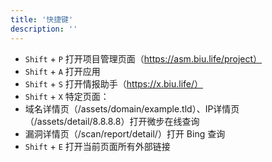 ```yaml
---
title: '快捷键'
description: ''
---
```


- `Shift` + `P` 打开项目管理页面（https://asm.biu.life/project）
- `Shift` + `A` 打开应用
- `Shift` + `S` 打开情报助手（https://x.biu.life/）
- `Shift` + `X` 特定页面：
 - 域名详情页（/assets/domain/example.tld）、IP详情页（/assets/detail/8.8.8.8）打开微步在线查询
 - 漏洞详情页（/scan/report/detail/）打开 Bing 查询
- `Shift` + `E` 打开当前页面所有外部链接
